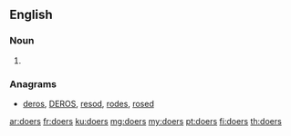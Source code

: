 ==English==

===Noun===
{{head|en|noun plural form}}

# {{plural of|doer|lang=en}}

===Anagrams===
* [[deros#English|deros]], [[DEROS#English|DEROS]], [[resod#English|resod]], [[rodes#English|rodes]], [[rosed#English|rosed]]

[[ar:doers]]
[[fr:doers]]
[[ku:doers]]
[[mg:doers]]
[[my:doers]]
[[pt:doers]]
[[fi:doers]]
[[th:doers]]